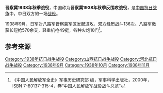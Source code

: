 {{Infobox Military Conflict
|campaign=
|image=
|caption=
|conflict=晋察冀1938年秋季战役
|date=1938年9月20日－11月7日
|place=[[山西省|山西省]]、[[河北省|河北省]]、[[察哈尔省|察哈尔省]]的平汉铁路以西、同蒲铁路以东、正太铁路以北、南口和阳原及大同一线以南地区
|result=
|combatant1=国民革命军第八路军晋察冀军区及120师
|combatant2=日军26、109、110师团和独立混成2、4旅团等部
|commander1=
|commander2=
|strength1=
|strength2=5万余<ref name="中国人民解放军全史" />
|casualties1=估計逾千人
|casualties2=日軍陣亡39人，傷132人，偽軍傷亡107人
|}}

'''晋察冀1938年秋季战役'''，中国称为'''晋察冀1938年秋季反围攻战役'''，是[[中国抗日战争|中国抗日战争]]中，中日双方的一场[[战役|战役]]。

1938年9月，日军对八路军晋察冀军区发起进攻，双方经历战斗136次。八路军缴获长短枪570余支，轻重机枪49挺，各种火炮10门<ref name="中国人民解放军全史">《中国人民解放军全史》军事历史研究部 编，军事科学出版社，2000年，ISBN 7-80137-315-4，卷“中国人民解放军战役战斗总览”</ref>。

== 参考来源 ==
{{reflist}}

{{中国抗日战争中共战役战斗}}

[[Category:1938年抗日战争战役|Category:1938年抗日战争战役]]
[[Category:山西抗日战争战役|Category:山西抗日战争战役]]
[[Category:河北抗日战争战役|Category:河北抗日战争战役]]
[[Category:1938年9月|Category:1938年9月]]
[[Category:1938年10月|Category:1938年10月]]
[[Category:1938年11月|Category:1938年11月]]